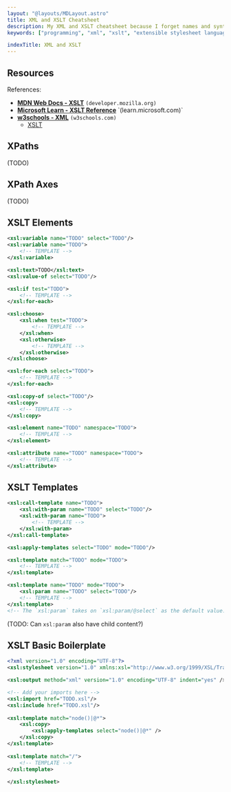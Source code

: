 ```yaml
---
layout: "@layouts/MDLayout.astro"
title: XML and XSLT Cheatsheet
description: My XML and XSLT cheatsheet because I forget names and syntax a lot.
keywords: ["programming", "xml", "xslt", "extensible stylesheet language transformations", "cheatsheet"]

indexTitle: XML and XSLT
---
```


## Resources

References:

- [**MDN Web Docs - XSLT**](https://developer.mozilla.org/en-US/docs/Web/XSLT) `(developer.mozilla.org)`
- [**Microsoft Learn - XSLT Reference**](https://learn.microsoft.com/en-us/previous-versions/dotnet/netframework-4.0/ms256069(v=vs.100)) `(learn.microsoft.com)`
- [**w3schools - XML**](https://www.w3schools.com/xml/) `(w3schools.com)`
    - [XSLT](https://www.w3schools.com/xml/xsl_intro.asp)

## XPaths

(TODO)

## XPath Axes

(TODO)

## XSLT Elements

```xml
<xsl:variable name="TODO" select="TODO"/>
<xsl:variable name="TODO">
    <!-- TEMPLATE -->
</xsl:variable>

<xsl:text>TODO</xsl:text>
<xsl:value-of select="TODO"/>
```

```xml
<xsl:if test="TODO">
    <!-- TEMPLATE -->
</xsl:for-each>

<xsl:choose>
    <xsl:when test="TODO">
        <!-- TEMPLATE -->
    </xsl:when>
    <xsl:otherwise>
        <!-- TEMPLATE -->
    </xsl:otherwise>
</xsl:choose>

<xsl:for-each select="TODO">
    <!-- TEMPLATE -->
</xsl:for-each>
```

```xml
<xsl:copy-of select="TODO"/>
<xsl:copy>
    <!-- TEMPLATE -->
</xsl:copy>

<xsl:element name="TODO" namespace="TODO">
    <!-- TEMPLATE -->
</xsl:element>

<xsl:attribute name="TODO" namespace="TODO">
    <!-- TEMPLATE -->
</xsl:attribute>
```

## XSLT Templates

```xml
<xsl:call-template name="TODO">
    <xsl:with-param name="TODO" select="TODO"/>
    <xsl:with-param name="TODO">
        <!-- TEMPLATE -->
    </xsl:with-param>
</xsl:call-template>

<xsl:apply-templates select="TODO" mode="TODO"/>
```

```xml
<xsl:template match="TODO" mode="TODO">
    <!-- TEMPLATE -->
</xsl:template>

<xsl:template name="TODO" mode="TODO">
    <xsl:param name="TODO" select="TODO"/>
    <!-- TEMPLATE -->
</xsl:template>
<!-- The `xsl:param` takes on `xsl:param/@select` as the default value. -->
```

(TODO: Can `xsl:param` also have child content?)

## XSLT Basic Boilerplate

```xml
<?xml version="1.0" encoding="UTF-8"?>
<xsl:stylesheet version="1.0" xmlns:xsl="http://www.w3.org/1999/XSL/Transform" xmlns:fo="http://www.w3.org/1999/XSL/Format">

<xsl:output method="xml" version="1.0" encoding="UTF-8" indent="yes" />

<!-- Add your imports here -->
<xsl:import href="TODO.xsl"/>
<xsl:include href="TODO.xsl"/>
 
<xsl:template match="node()|@*">
    <xsl:copy>
        <xsl:apply-templates select="node()|@*" />
    </xsl:copy>
</xsl:template>
 
<xsl:template match="/">
    <!-- TEMPLATE -->
</xsl:template>
 
</xsl:stylesheet>
```

